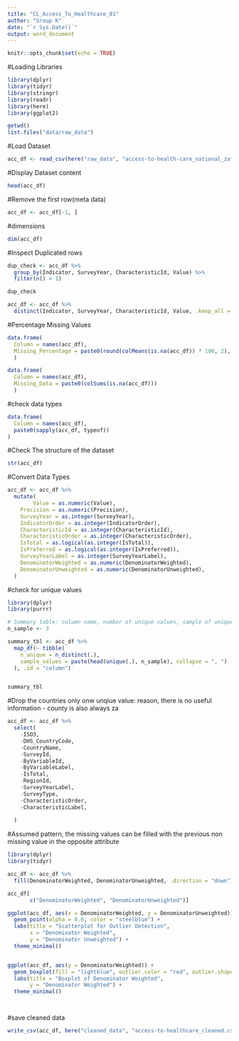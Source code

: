 ```yaml
---
title: "CL_Access_To_Healthcare_01"
author: "Group K"
date: "`r Sys.Date()`"
output: word_document
---
```


```r
knitr::opts_chunk$set(echo = TRUE)
```
#Loading Libraries
```r
library(dplyr)
library(tidyr)
library(stringr)
library(readr)
library(here)
library(ggplot2)

getwd()
list.files("data/raw_data")
```
#Load Dataset 
```r
acc_df <- read_csv(here("raw_data", "access-to-health-care_national_zaf.csv"))
```

#Display Dataset content
```r
head(acc_df)
```

#Remove the first row(meta data)
```r
acc_df <- acc_df[-1, ]
```
#dimensions 
```r
dim(acc_df)
```
#Inspect Duplicated rows
```r
dup_check <- acc_df %>%
  group_by(Indicator, SurveyYear, CharacteristicId, Value) %>%
  filter(n() > 1)

dup_check

```

```r
acc_df <- acc_df %>%
  distinct(Indicator, SurveyYear, CharacteristicId, Value, .keep_all = TRUE)

```
#Percentage Missing Values
```r

data.frame(
  Column = names(acc_df),
  Missing_Percentage = paste0(round(colMeans(is.na(acc_df)) * 100, 2), "%")
  )

```

```r
data.frame(
  Column = names(acc_df),
  Missing_Data = paste0(colSums(is.na(acc_df)))
  )
```

#check data types
```r
data.frame(
  Column = names(acc_df),
  paste0(sapply(acc_df, typeof))
)

```
#Check The structure of the dataset 
```r
str(acc_df)

```
#Convert Data Types
```r
acc_df <- acc_df %>%
  mutate(
        Value = as.numeric(Value),
    Precision = as.numeric(Precision),
    SurveyYear = as.integer(SurveyYear),
    IndicatorOrder = as.integer(IndicatorOrder),
    CharacteristicId = as.integer(CharacteristicId),
    CharacteristicOrder = as.integer(CharacteristicOrder),
    IsTotal = as.logical(as.integer(IsTotal)),
    IsPreferred = as.logical(as.integer(IsPreferred)),
    SurveyYearLabel = as.integer(SurveyYearLabel),
    DenominatorWeighted = as.numeric(DenominatorWeighted),
    DenominatorUnweighted = as.numeric(DenominatorUnweighted),
  )
```
#check for unique values
```r
library(dplyr)
library(purrr)

# Summary table: column name, number of unique values, sample of unique values
n_sample <- 3

summary_tbl <- acc_df %>%
  map_df(~ tibble(
    n_unique = n_distinct(.),
    sample_values = paste(head(unique(.), n_sample), collapse = ", ")
  ), .id = "column")


summary_tbl


```

#Drop the countries only onw unqiue value: reason, there is no useful information - county is also always za
```r
acc_df <- acc_df %>%
  select(
    -ISO3, 
    -DHS_CountryCode, 
    -CountryName, 
    -SurveyId,
    -ByVariableId, 
    -ByVariableLabel, 
    -IsTotal,
    -RegionId, 
    -SurveyYearLabel, 
    -SurveyType,
    -CharacteristicOrder,
    -CharacteristicLabel,
    
  )
```

#Assumed pattern, the missing values can be filled with the previous non missing value in the opposite attribute
```r


library(dplyr)
library(tidyr)

acc_df <- acc_df %>%
  fill(DenominatorWeighted, DenominatorUnweighted, .direction = "down")

acc_df[
       c("DenominatorWeighted", "DenominatorUnweighted")]

```

```r
ggplot(acc_df, aes(x = DenominatorWeighted, y = DenominatorUnweighted)) +
  geom_point(alpha = 0.6, color = "steelblue") +
  labs(title = "Scatterplot for Outlier Detection",
       x = "Denominator Weighted",
       y = "Denominator Unweighted") +
  theme_minimal()


ggplot(acc_df, aes(y = DenominatorWeighted)) +
  geom_boxplot(fill = "lightblue", outlier.color = "red", outlier.shape = 16) +
  labs(title = "Boxplot of Denominator Weighted",
       y = "Denominator Weighted") +
  theme_minimal()




```
#save cleaned data
```r
write_csv(acc_df, here("cleaned_data", "access-to-healthcare_cleaned.csv"))
```
